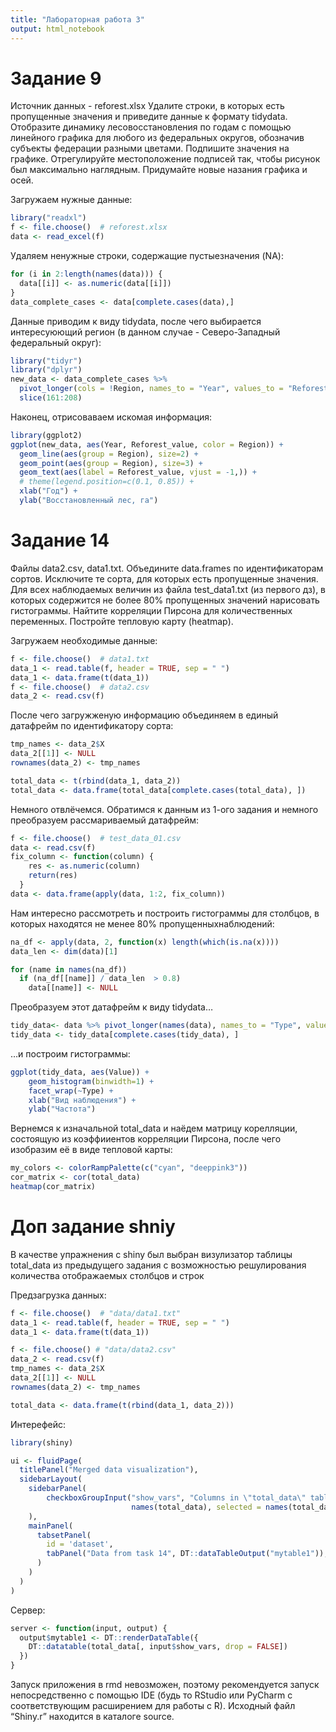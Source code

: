 ```yaml
---
title: "Лабораторная работа 3"
output: html_notebook
---
```

# Задание 9
Источник данных - reforest.xlsx
Удалите строки, в которых есть пропущенные значения и приведите данные к формату tidydata. Отобразите динамику лесовосстановления по годам с помощью линейного графика для любого из федеральных округов, обозначив субъекты федерации разными цветами. Подпишите значения на графике. Отрегулируйте местоположение подписей так, чтобы рисунок был максимально наглядным. Придумайте новые назания графика и осей.

Загружаем нужные данные:
```r
library("readxl")
f <- file.choose()  # reforest.xlsx
data <- read_excel(f)
```
Удаляем ненужные строки, содержащие пустые\некорректные значения (NA):
```r
for (i in 2:length(names(data))) {
  data[[i]] <- as.numeric(data[[i]])
}
data_complete_cases <- data[complete.cases(data),]
```
Данные приводим к виду tidydata, после чего выбирается интересуюющий регион (в данном случае - Северо-Западный федеральный округ):
```r
library("tidyr")
library("dplyr")
new_data <- data_complete_cases %>%
  pivot_longer(cols = !Region, names_to = "Year", values_to = "Reforest_value") %>%
  slice(161:208)
```
Наконец, отрисоваваем искомая информация:
```r
library(ggplot2)
ggplot(new_data, aes(Year, Reforest_value, color = Region)) +
  geom_line(aes(group = Region), size=2) +
  geom_point(aes(group = Region), size=3) +
  geom_text(aes(label = Reforest_value, vjust = -1,)) +
  # theme(legend.position=c(0.1, 0.85)) +
  xlab("Год") +
  ylab("Восстановленный лес, га")
```

# Задание 14
Файлы data2.csv, data1.txt.
Объедините data.frames по идентификаторам сортов. Исключите те сорта, для которых есть пропущенные значения. Для всех наблюдаемых величин из файла test_data1.txt (из первого дз), в которых содержится не более 80% пропущенных значений нарисовать гистограммы. Найтите корреляции Пирсона для количественных переменных. Постройте тепловую карту (heatmap).

Загружаем необходимые данные:
```r
f <- file.choose()  # data1.txt
data_1 <- read.table(f, header = TRUE, sep = " ")
data_1 <- data.frame(t(data_1))
f <- file.choose()  # data2.csv
data_2 <- read.csv(f)
```
После чего загружженую информацию объединяем в единый датафрейм по идентификатору сорта:
```r
tmp_names <- data_2$X
data_2[[1]] <- NULL
rownames(data_2) <- tmp_names

total_data <- t(rbind(data_1, data_2))
total_data <- data.frame(total_data[complete.cases(total_data), ])
```
Немного отвлёчемся. Обратимся к данным из 1-ого задания и немного преобразуем рассмариваемый датафрейм:
```r
f <- file.choose()  # test_data_01.csv
data <- read.csv(f)
fix_column <- function(column) {
    res <- as.numeric(column)
    return(res)
  }
data <- data.frame(apply(data, 1:2, fix_column))

```
Нам интересно рассмотреть и построить гистограммы для столбцов, в которых находятся не менее 80% пропущенных\некорректных наблюдений:
```r
na_df <- apply(data, 2, function(x) length(which(is.na(x))))
data_len <- dim(data)[1]

for (name in names(na_df))
  if (na_df[[name]] / data_len  > 0.8)
    data[[name]] <- NULL
```
Преобразуем этот датафрейм к виду tidydata...
```r
tidy_data<- data %>% pivot_longer(names(data), names_to = "Type", values_to = "Value")
tidy_data <- tidy_data[complete.cases(tidy_data), ]
```

...и построим гистограммы:
```r
ggplot(tidy_data, aes(Value)) +
    geom_histogram(binwidth=1) +
    facet_wrap(~Type) +
    xlab("Вид наблюдения") +
    ylab("Частота")
```

Вернемся к изначальной total_data и наёдем матрицу корелляции, состоящую из коэффииентов корреляции Пирсона, после чего изобразим её в виде тепловой карты:
```r
my_colors <- colorRampPalette(c("cyan", "deeppink3"))
cor_matrix <- cor(total_data)
heatmap(cor_matrix)
```

# Доп задание shniy
В качестве упражнения с shiny был выбран визулизатор таблицы total_data из предыдущего задания с возможностью решулирования количества отображаемых столбцов и строк


Предзагрузка данных:
```r
f <- file.choose()  # "data/data1.txt"
data_1 <- read.table(f, header = TRUE, sep = " ")
data_1 <- data.frame(t(data_1))

f <- file.choose() # "data/data2.csv"
data_2 <- read.csv(f)
tmp_names <- data_2$X
data_2[[1]] <- NULL
rownames(data_2) <- tmp_names

total_data <- data.frame(t(rbind(data_1, data_2)))
```
Интерефейс:
```r
library(shiny)

ui <- fluidPage(
  titlePanel("Merged data visualization"),
  sidebarLayout(
    sidebarPanel(
        checkboxGroupInput("show_vars", "Columns in \"total_data\" table to show:",
                           names(total_data), selected = names(total_data))
    ),
    mainPanel(
      tabsetPanel(
        id = 'dataset',
        tabPanel("Data from task 14", DT::dataTableOutput("mytable1")),
      )
    )
  )
)
```

Сервер:
```r
server <- function(input, output) {
  output$mytable1 <- DT::renderDataTable({
    DT::datatable(total_data[, input$show_vars, drop = FALSE])
  })
}
```

Запуск приложения в rmd невозможен, поэтому рекомендуется запуск непосредственно с помощью IDE (будь то RStudio или PyCharm с соответствующим расширением для работы с R). Исходный файл "Shiny.r" находится в каталоге source.

